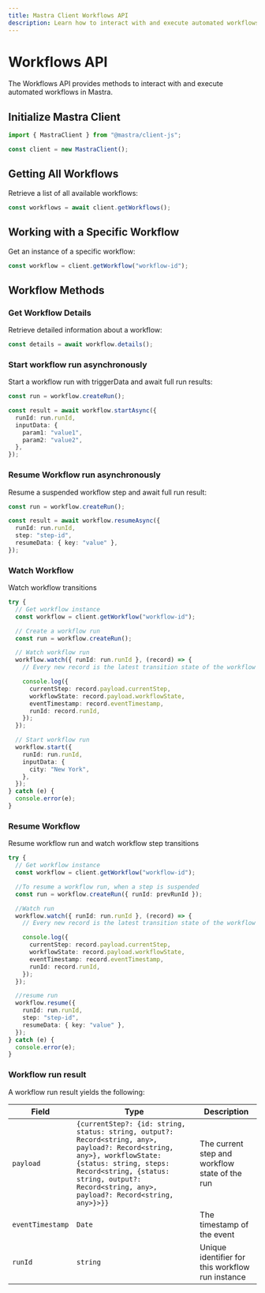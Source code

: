 ```yaml
---
title: Mastra Client Workflows API
description: Learn how to interact with and execute automated workflows in Mastra using the client-js SDK.
---
```


# Workflows API

The Workflows API provides methods to interact with and execute automated workflows in Mastra.

## Initialize Mastra Client

```typescript
import { MastraClient } from "@mastra/client-js";

const client = new MastraClient();
```

## Getting All Workflows

Retrieve a list of all available workflows:

```typescript
const workflows = await client.getWorkflows();
```

## Working with a Specific Workflow

Get an instance of a specific workflow:

```typescript
const workflow = client.getWorkflow("workflow-id");
```

## Workflow Methods

### Get Workflow Details

Retrieve detailed information about a workflow:

```typescript
const details = await workflow.details();
```

### Start workflow run asynchronously

Start a workflow run with triggerData and await full run results:

```typescript
const run = workflow.createRun();

const result = await workflow.startAsync({
  runId: run.runId,
  inputData: {
    param1: "value1",
    param2: "value2",
  },
});
```

### Resume Workflow run asynchronously

Resume a suspended workflow step and await full run result:

```typescript
const run = workflow.createRun();

const result = await workflow.resumeAsync({
  runId: run.runId,
  step: "step-id",
  resumeData: { key: "value" },
});
```

### Watch Workflow

Watch workflow transitions

```typescript
try {
  // Get workflow instance
  const workflow = client.getWorkflow("workflow-id");

  // Create a workflow run
  const run = workflow.createRun();

  // Watch workflow run
  workflow.watch({ runId: run.runId }, (record) => {
    // Every new record is the latest transition state of the workflow run

    console.log({
      currentStep: record.payload.currentStep,
      workflowState: record.payload.workflowState,
      eventTimestamp: record.eventTimestamp,
      runId: record.runId,
    });
  });

  // Start workflow run
  workflow.start({
    runId: run.runId,
    inputData: {
      city: "New York",
    },
  });
} catch (e) {
  console.error(e);
}
```

### Resume Workflow

Resume workflow run and watch workflow step transitions

```typescript
try {
  // Get workflow instance
  const workflow = client.getWorkflow("workflow-id");

  //To resume a workflow run, when a step is suspended
  const run = workflow.createRun({ runId: prevRunId });

  //Watch run
  workflow.watch({ runId: run.runId }, (record) => {
    // Every new record is the latest transition state of the workflow run

    console.log({
      currentStep: record.payload.currentStep,
      workflowState: record.payload.workflowState,
      eventTimestamp: record.eventTimestamp,
      runId: record.runId,
    });
  });

  //resume run
  workflow.resume({
    runId: run.runId,
    step: "step-id",
    resumeData: { key: "value" },
  });
} catch (e) {
  console.error(e);
}
```


### Workflow run result

A workflow run result yields the following:

| Field            | Type                                                                                                                                                                                                                                               | Description                                      |
| ---------------- | -------------------------------------------------------------------------------------------------------------------------------------------------------------------------------------------------------------------------------------------------- | ------------------------------------------------ |
| `payload`        | `{currentStep?: {id: string, status: string, output?: Record<string, any>, payload?: Record<string, any>}, workflowState: {status: string, steps: Record<string, {status: string, output?: Record<string, any>, payload?: Record<string, any>}>}}` | The current step and workflow state of the run   |
| `eventTimestamp` | `Date`                                                                                                                                                                                                                                             | The timestamp of the event                       |
| `runId`          | `string`                                                                                                                                                                                                                                           | Unique identifier for this workflow run instance |
